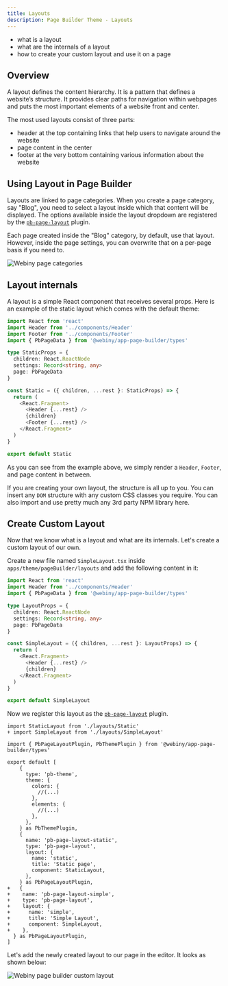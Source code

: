 ```yaml
---
title: Layouts
description: Page Builder Theme - Layouts
---
```



<!-- Always include this section on top of the page. -->

<Alert type="success" title="What You’ll Learn">

- what is a layout
- what are the internals of a layout
- how to create your custom layout and use it on a page

</Alert>

## Overview

A layout defines the content hierarchy. It is a pattern that defines a website’s structure. It provides clear paths for navigation within webpages and puts the most important elements of a website front and center.

The most used layouts consist of three parts:

- header at the top containing links that help users to navigate around the website
- page content in the center
- footer at the very bottom containing various information about the website

## Using Layout in Page Builder

Layouts are linked to page categories. When you create a page category, say "Blog", you need to select a layout inside which that content will be displayed.
The options available inside the layout dropdown are registered by the [`pb-page-layout`](../references/plugins#pb-page-layout) plugin.

Each page created inside the "Blog" category, by default, use that layout.
However, inside the page settings, you can overwrite that on a per-page basis if you need to.

![Webiny page categories](./images/webiny-page-category.gif)

## Layout internals

A layout is a simple React component that receives several props. Here is an example of the static layout which comes with the default theme:

```ts apps/theme/pageBuilder/layouts/Static.tsx
import React from 'react'
import Header from '../components/Header'
import Footer from '../components/Footer'
import { PbPageData } from '@webiny/app-page-builder/types'

type StaticProps = {
  children: React.ReactNode
  settings: Record<string, any>
  page: PbPageData
}

const Static = ({ children, ...rest }: StaticProps) => {
  return (
    <React.Fragment>
      <Header {...rest} />
      {children}
      <Footer {...rest} />
    </React.Fragment>
  )
}

export default Static
```

As you can see from the example above, we simply render a `Header`, `Footer`, and page content in between.

If you are creating your own layout, the structure is all up to you.
You can insert any `DOM` structure with any custom CSS classes you require. You can also import and use pretty much any 3rd party NPM library here.

## Create Custom Layout

Now that we know what is a layout and what are its internals.
Let's create a custom layout of our own.

Create a new file named `SimpleLayout.tsx` inside `apps/theme/pageBuilder/layouts` and add the following content in it:

```ts apps/theme/pageBuilder/layouts/SimpleLayout.tsx
import React from 'react'
import Header from '../components/Header'
import { PbPageData } from '@webiny/app-page-builder/types'

type LayoutProps = {
  children: React.ReactNode
  settings: Record<string, any>
  page: PbPageData
}

const SimpleLayout = ({ children, ...rest }: LayoutProps) => {
  return (
    <React.Fragment>
      <Header {...rest} />
      {children}
    </React.Fragment>
  )
}

export default SimpleLayout
```

Now we register this layout as the [`pb-page-layout`](../references/plugins#pb-page-layout) plugin.

```diff-js ts apps/theme/pageBuilder/index.ts
import StaticLayout from './layouts/Static'
+ import SimpleLayout from './layouts/SimpleLayout'

import { PbPageLayoutPlugin, PbThemePlugin } from '@webiny/app-page-builder/types'

export default [
    {
      type: 'pb-theme',
      theme: {
        colors: {
          //(...)
        },
        elements: {
          //(...)
        },
      },
    } as PbThemePlugin,
    {
      name: 'pb-page-layout-static',
      type: 'pb-page-layout',
      layout: {
        name: 'static',
        title: 'Static page',
        component: StaticLayout,
      },
    } as PbPageLayoutPlugin,
+   {
+    name: 'pb-page-layout-simple',
+    type: 'pb-page-layout',
+    layout: {
+      name: 'simple',
+      title: 'Simple Layout',
+      component: SimpleLayout,
+    },
  } as PbPageLayoutPlugin,
]
```

Let's add the newly created layout to our page in the editor. It looks as shown below:

![Webiny page builder custom layout](./images/webiny-theme-custom-layout.gif)
